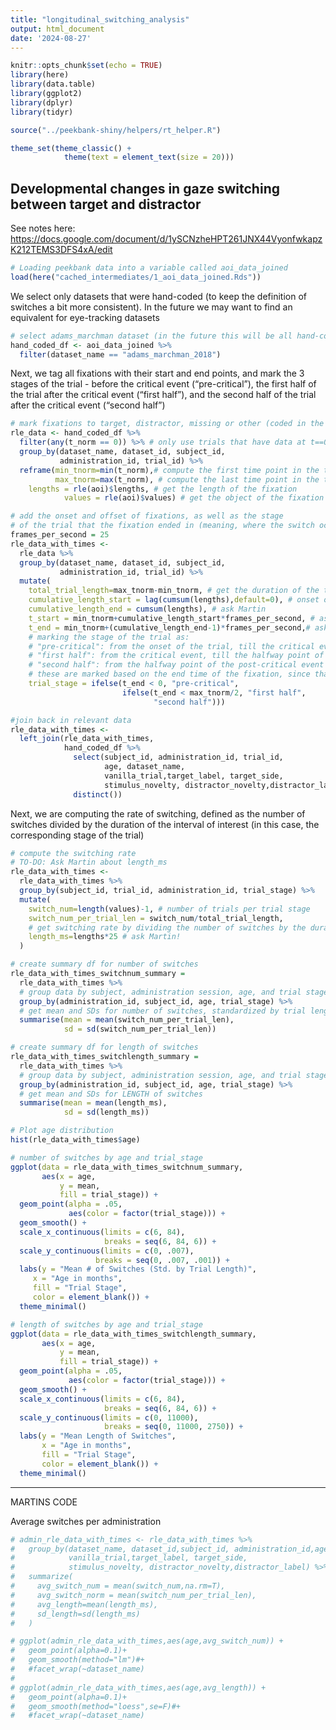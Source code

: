 ```yaml
---
title: "longitudinal_switching_analysis"
output: html_document
date: '2024-08-27'
---
```


```r
knitr::opts_chunk$set(echo = TRUE)
library(here)
library(data.table)
library(ggplot2)
library(dplyr)
library(tidyr)

source("../peekbank-shiny/helpers/rt_helper.R")

theme_set(theme_classic() + 
            theme(text = element_text(size = 20))) 

```

## Developmental changes in gaze switching between target and distractor

See notes here:
<https://docs.google.com/document/d/1ySCNzheHPT261JNX44VyonfwkapzK212TEMS3DFS4xA/edit>

```r
# Loading peekbank data into a variable called aoi_data_joined
load(here("cached_intermediates/1_aoi_data_joined.Rds"))
```
We select only datasets that were hand-coded (to keep the definition of switches a bit more consistent).
In the future we may want to find an equivalent for eye-tracking datasets
```r

# select adams_marchman dataset (in the future this will be all hand-coded datasets)
hand_coded_df <- aoi_data_joined %>%
  filter(dataset_name == "adams_marchman_2018")
```

Next, we tag all fixations with their start and end points, and
mark the 3 stages of the trial - before the critical event ("pre-critical"),
the first half of the trial after the critical event ("first half"),
and the second half of the trial after the critical event ("second half")
```r
# mark fixations to target, distractor, missing or other (coded in the aoi variable)
rle_data <- hand_coded_df %>%
  filter(any(t_norm == 0)) %>% # only use trials that have data at t==0
  group_by(dataset_name, dataset_id, subject_id,
           administration_id, trial_id) %>%
  reframe(min_tnorm=min(t_norm),# compute the first time point in the trial
          max_tnorm=max(t_norm), # compute the last time point in the trial
    lengths = rle(aoi)$lengths, # get the length of the fixation
            values = rle(aoi)$values) # get the object of the fixation

# add the onset and offset of fixations, as well as the stage
# of the trial that the fixation ended in (meaning, where the switch occurred)
frames_per_second = 25
rle_data_with_times <-
  rle_data %>%
  group_by(dataset_name, dataset_id, subject_id,
           administration_id, trial_id) %>%
  mutate(
    total_trial_length=max_tnorm-min_tnorm, # get the duration of the trial
    cumulative_length_start = lag(cumsum(lengths),default=0), # onset of the fixation ()
    cumulative_length_end = cumsum(lengths), # ask Martin
    t_start = min_tnorm+cumulative_length_start*frames_per_second, # ask Martin
    t_end = min_tnorm+(cumulative_length_end-1)*frames_per_second,# ask Martin
    # marking the stage of the trial as:
    # "pre-critical": from the onset of the trial, till the critical event
    # "first half": from the critical event, till the halfway point of the post-critical event trial
    # "second half": from the halfway point of the post-critical event trial till the end of the trial
    # these are marked based on the end time of the fixation, since that's when a switch occured
    trial_stage = ifelse(t_end < 0, "pre-critical",
                         ifelse(t_end < max_tnorm/2, "first half",
                                "second half")))

#join back in relevant data 
rle_data_with_times <-
  left_join(rle_data_with_times,
            hand_coded_df %>%
              select(subject_id, administration_id, trial_id,
                     age, dataset_name,
                     vanilla_trial,target_label, target_side,
                     stimulus_novelty, distractor_novelty,distractor_label) %>%
              distinct())
```

Next, we are computing the rate of switching, defined as the number of switches
divided by the duration of the interval of interest (in this case, the corresponding
stage of the trial)
```r

# compute the switching rate
# TO-DO: Ask Martin about length_ms
rle_data_with_times <-
  rle_data_with_times %>%
  group_by(subject_id, trial_id, administration_id, trial_stage) %>%
  mutate(
    switch_num=length(values)-1, # number of trials per trial stage
    switch_num_per_trial_len = switch_num/total_trial_length,
    # get switching rate by dividing the number of switches by the duration of the trial stage
    length_ms=lengths*25 # ask Martin! 
  )

```

```r

# create summary df for number of switches
rle_data_with_times_switchnum_summary =
  rle_data_with_times %>%
  # group data by subject, administration session, age, and trial stage
  group_by(administration_id, subject_id, age, trial_stage) %>%
  # get mean and SDs for number of switches, standardized by trial length
  summarise(mean = mean(switch_num_per_trial_len),
            sd = sd(switch_num_per_trial_len))

# create summary df for length of switches
rle_data_with_times_switchlength_summary =
  rle_data_with_times %>%
  # group data by subject, administration session, age, and trial stage
  group_by(administration_id, subject_id, age, trial_stage) %>%
  # get mean and SDs for LENGTH of switches
  summarise(mean = mean(length_ms),
            sd = sd(length_ms))

```

```r

# Plot age distribution
hist(rle_data_with_times$age)

```

```r

# number of switches by age and trial_stage
ggplot(data = rle_data_with_times_switchnum_summary,
       aes(x = age,
           y = mean,
           fill = trial_stage)) +
  geom_point(alpha = .05,
             aes(color = factor(trial_stage))) +
  geom_smooth() +
  scale_x_continuous(limits = c(6, 84),
                     breaks = seq(6, 84, 6)) +
  scale_y_continuous(limits = c(0, .007),
                   breaks = seq(0, .007, .001)) +
  labs(y = "Mean # of Switches (Std. by Trial Length)",
     x = "Age in months",
     fill = "Trial Stage",
     color = element_blank()) +
  theme_minimal()

```

```r

# length of switches by age and trial_stage
ggplot(data = rle_data_with_times_switchlength_summary,
       aes(x = age,
           y = mean,
           fill = trial_stage)) +
  geom_point(alpha = .05,
             aes(color = factor(trial_stage))) +
  geom_smooth() +
  scale_x_continuous(limits = c(6, 84),
                     breaks = seq(6, 84, 6)) +
  scale_y_continuous(limits = c(0, 11000),
                     breaks = seq(0, 11000, 2750)) +
  labs(y = "Mean Length of Switches",
       x = "Age in months",
       fill = "Trial Stage",
       color = element_blank()) +
  theme_minimal()

```

------------------------------------------------------------------------------------------

MARTINS CODE

Average switches per administration

```r
# admin_rle_data_with_times <- rle_data_with_times %>%
#   group_by(dataset_name, dataset_id,subject_id, administration_id,age,
#            vanilla_trial,target_label, target_side,
#            stimulus_novelty, distractor_novelty,distractor_label) %>%
#   summarize(
#     avg_switch_num = mean(switch_num,na.rm=T),
#     avg_switch_norm = mean(switch_num_per_trial_len),
#     avg_length=mean(length_ms),
#     sd_length=sd(length_ms)
#   )
```

```r
# ggplot(admin_rle_data_with_times,aes(age,avg_switch_num)) +
#   geom_point(alpha=0.1)+
#   geom_smooth(method="lm")#+
#   #facet_wrap(~dataset_name)
# 
# ggplot(admin_rle_data_with_times,aes(age,avg_length)) +
#   geom_point(alpha=0.1)+
#   geom_smooth(method="loess",se=F)#+
#   #facet_wrap(~dataset_name)

```
